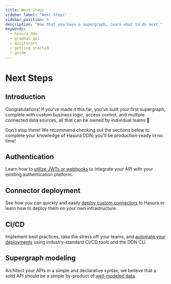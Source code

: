 ```yaml
---
title: Next Steps
sidebar_label: "Next Steps"
sidebar_position: 5
description: "Now that you have a supergraph, learn what to do next."
keywords:
  - hasura ddn
  - graphql api
  - quickstart
  - getting started
  - guide
---
```


# Next Steps

## Introduction

Congratulations! If you've made it this far, you've built your first supergraph, complete with custom business logic,
access control, and multiple connected data sources, all that can be owned by individual teams 🎉

Don't stop there! We recommend checking out the sections below to complete your knowledge of Hasura DDN; you'll be
production-ready in no time!

## Authentication

Learn how to [utilize JWTs or webhooks](/auth/overview.mdx) to integrate your API with your existing authentication
platform.

## Connector deployment

See how you can quickly and easily [deploy custom connectors](/connectors/deployment/index.mdx) to Hasura or learn how
to deploy them on your own infrastructure.

## CI/CD

<!-- TODO: When deployment is ready, update link -->

Implement best practices, take the stress off your teams, and [automate your deployments](/ci-cd/overview.mdx) using
industry-standard CI/CD tools and the DDN CLI.

## Supergraph modeling

Architect your APIs in a simple and declarative syntax; we believe that a solid API should be a simple by-product of
[well-modeled data](/supergraph-modeling/overview.mdx).
